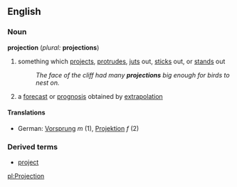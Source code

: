 ==English==
===Noun===
'''projection''' (''plural:'' '''projections''')
# something which [[project]]s, [[protrude]]s, [[jut]]s out, [[stick]]s out, or [[stand]]s out
#:''The face of the cliff had many '''projections''' big enough for birds to nest on.''
# a [[forecast]] or [[prognosis]] obtained by [[extrapolation]]
====Translations====
*German: [[Vorsprung]] ''m'' (1), [[Projektion]] ''f'' (2)

===Derived terms===
*[[project]]

[[pl:Projection]]